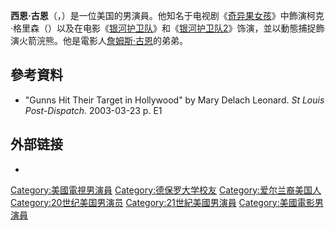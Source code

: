 {{noteTA
|G1=Show
|G2=Movie
|G3=美國漫畫
|1=zh-cn:古恩;zh-hk:根;zh-tw:岡恩;
}}
{{Infobox person
|name=西恩·古恩<br/>Sean Gunn
|image =Sean Gunn January 2015.jpg
|caption =
|birth_date= {{Birth date and age|1974|5|22}}
| alma_mater    = [[德保罗大学|德保罗大学]] <small>(BFA)</small>
| relatives     = [[詹姆斯·古恩|詹姆斯·古恩]] <small>（哥哥）
|birth_place=美国[[密苏里州|密苏里州]][[聖路易斯_(密蘇里州)|圣路易斯]]
| occupation    = 演員
| years_active  = 1996年至今
}}
'''西恩·古恩'''（{{lang-en|Sean Gunn}}，{{bd|1974年|5月22日||}}）是一位美国的男演員。他知名于电视剧《[[奇异果女孩|奇异果女孩]]》中飾演柯克·格里森（{{Lang|En|Kirk Gleason}}）以及在电影《[[银河护卫队_(电影)|银河护卫队]]》和《[[银河护卫队2|银河护卫队2]]》饰演{{Le|克拉格林|Kraglin}}，並以動態捕捉飾演火箭浣熊。他是電影人[[詹姆斯·古恩|詹姆斯·古恩]]的弟弟。

==參考資料==
* "Gunns Hit Their Target in Hollywood" by Mary Delach Leonard. ''St Louis Post-Dispatch''. 2003-03-23 p. E1

== 外部链接 ==
* {{IMDb name|0348231}}

{{Authority control}}

{{DEFAULTSORT:Gunn, Sean}}
[[Category:美國電視男演員|Category:美國電視男演員]]
[[Category:德保罗大学校友|Category:德保罗大学校友]]
[[Category:爱尔兰裔美国人|Category:爱尔兰裔美国人]]
[[Category:20世纪美国男演员|Category:20世纪美国男演员]]
[[Category:21世紀美國男演員|Category:21世紀美國男演員]]
[[Category:美國電影男演員|Category:美國電影男演員]]

{{演员小作品}}